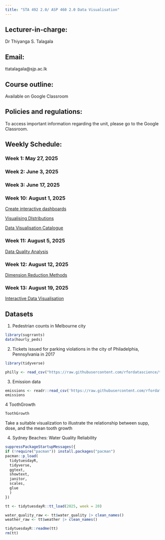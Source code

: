 ```yaml
---
title: "STA 492 2.0/ ASP 460 2.0 Data Visualisation"
---
```


## Lecturer-in-charge:

Dr Thiyanga S. Talagala

## Email:

ttatalagala\@sjp.ac.lk

## Course outline:

Available on Google Classroom

## Policies and regulations:

To access important information regarding the unit, please go to the Google Classroom.

## Weekly Schedule:

### Week 1: May 27, 2025

### Week 2: June 3, 2025

### Week 3: June 17, 2025

### Week 10: August 1, 2025

[Create interactive dashboards](https://thiyanga-statisticalconsultancy.netlify.app/slides/lecture2#1)

[Visualising DIstributions](https://tstdataviz.netlify.app/slides/dis22#1)

[Data Visualisation Catalogue](https://datavizcatalogue.com/search/distribution.html)

### Week 11: August 5, 2025

[Data Quality Analysis](https://thiyangt.github.io/tstalagala-MIS4141/ch2.html)

<!--https://clauswilke.com/dataviz/boxplots-violins.html-->

### Week 12: August 12, 2025

[Dimension Reduction Methods](https://thiyangt.github.io/DR/)

### Week 13: August 19, 2025

[Interactive Data Visualisation](https://thiyangt.github.io/iviz/)

## Datasets

1.  Pedestrian counts in Melbourne city

``` r
library(sugrrants)
data(hourly_peds)
```

2.  Tickets issued for parking violations in the city of Philadelphia, Pennsylvania in 2017

``` r
library(tidyverse)

philly <- read_csv("https://raw.githubusercontent.com/rfordatascience/tidytuesday/master/data/2019/2019-12-03/tickets.csv")
```

3.  Emission data

``` r
emissions <- readr::read_csv('https://raw.githubusercontent.com/rfordatascience/tidytuesday/master/data/2024/2024-05-21/emissions.csv')
emissions
```

4 ToothGrowth

``` r
ToothGrowth
```

Take a suitable visualization to illustrate the relationship between supp, dose, and the mean tooth growth

4.  Sydney Beaches: Water Quality Reliability

``` r
suppressPackageStartupMessages({
if (!require("pacman")) install.packages("pacman")
pacman::p_load(
  tidytuesdayR,
  tidyverse,    
  ggtext,        
  showtext,      
  janitor,       
  scales,        
  glue         
  )
})
```

``` r
tt <- tidytuesdayR::tt_load(2025, week = 20)

water_quality_raw <- tt$water_quality |> clean_names()
weather_raw <- tt$weather |> clean_names()

tidytuesdayR::readme(tt)
rm(tt)
```
